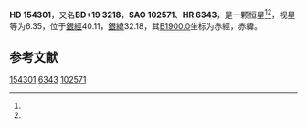 {{Starbox begin
| name = HD 154301
}}
{{Starbox observe
| epoch = [[J2000.0|J2000.0]]
| constell = {{星座名待查}}<ref name=SIMBAD>{{cite web
 | url=http://simbad.u-strasbg.fr/simbad/sim-id?Ident=HR+6343
 | title =Pulsating variable Star
 | publisher=Centre de Données astronomiques de Strasbourg
 | work=SIMBAD
 | accessdate=2012-07-13}}</ref><ref name=DATA>{{cite web
 | url=http://vizier.u-strasbg.fr/viz-bin/VizieR-5?-out.add=.&-source=5050&-corr=PK=HR&-out.max=9999&HR=6343
 | title=VizieR Detailed Page
 | accessdate=2012-07-13
 | archive-date=2016-03-05
 | archive-url=https://web.archive.org/web/20160305005841/http://vizier.u-strasbg.fr/viz-bin/VizieR-5?-out.add=.&-source=5050&-corr=PK=HR&-out.max=9999&HR=6343
 | dead-url=no
 }}</ref>
| 星官 = 
| ra = {{RA|17|3|52.7}}<ref name=SIMBAD /><ref name=DATA />
| dec = {{DEC|+19|41|26}}<ref name=SIMBAD /><ref name=DATA />
| appmag_v = 6.35<ref name=SIMBAD /><ref name=DATA />
}}
{{Starbox character
| class = K4III<ref name=SIMBAD /><ref name=DATA />
| b-v = 1.52<ref name=SIMBAD /><ref name=DATA />
| u-b = <ref name=SIMBAD /><ref name=DATA />
| r-i = <ref name=SIMBAD /><ref name=DATA />
| variable = 
}}
{{Starbox astrometry
| radial_v = 
| prop_mo_ra = -39
| parallax = 
| p_error = 
}}
{{Starbox catalog
| names =BD+19 3218，[[SAO星表|SAO]] 102571，[[HD星表|HD]] 154301，[[HR星表|HR]] 6343}}
{{Starbox reference |Simbad=HR+6343}}
{{Starbox end}}

'''HD 154301'''，又名'''BD+19 3218'''，'''SAO 102571'''、'''HR 6343'''，是一颗恒星<ref name=SIMBAD /><ref name=DATA />，视星等为6.35，位于[[銀道座標系|銀經]]40.11，[[銀道座標系|銀緯]]32.18，其[[B1900.0|B1900.0]]坐标为赤經{{RA|16|59|31.9}}，赤緯{{DEC|+19|32.18|49}}。

== 参考文献 ==
{{reflist}}

{{star-stub}}

[[Category:HD和HDE天體|154301]]
[[Category:HR天體|6343]]
[[Category:SAO天體|102571]]